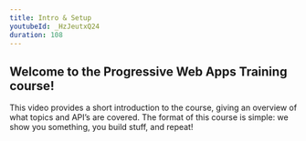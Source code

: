 ```yaml
---
title: Intro & Setup
youtubeId: _HzJeutxQ24
duration: 108
---
```


## Welcome to the Progressive Web Apps Training course! 

This video provides a short introduction to the course, giving an overview of what topics and API’s are covered.
The format of this course is simple: we show you something, you build stuff, and repeat!